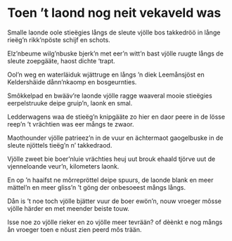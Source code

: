 
# Toen ’t laond nog neit vekaveld was

<PoemAudio src={fragment} performer={readers.bert} />

<PoemText>

Smalle laonde
oole stieëgies
långs de sleute vjölle bos
takkedröö
in långe rieëg’n
rikk’npöste schijf en schots.

Elz’nbeume
wilg’nbuske
bjerk’n met eer’n witt’n bast
vjölle ruugte
långs de sleute
zoepgääte, haost dichte ‘trapt.

Ool’n weg
en waterläiduk
wjättruge en långs ’n diek
Leemånsjöst
en Keldershäide
dånn’nkaomp en bosgeurnties.

Smôkkelpad
en bwääv’re laonde
vjölle ragge waaveral
mooie stieëgies
eerpelstruuke
deipe gruip’n, laonk en smal.

Ledderwagens
waa de stieëg’n
knipgääte zo hier en daor
peere in
de lösse reep’n
’t vrächtien was eer mångs te zwaor.

Maothounder
vjölle patrieez’n
in de vuur en ächtermaot
gaogelbuske
in de sleute
njöttels tieëg’n n’ takkedraod.

Vjölle zweet
bie boer’nluie
vrächties heuj uut brouk ehaald
tjörve uut
de vjenneloande
veur’n, kilometers laonk.

En op ’n haaifst
ne môrrepröttel
deipe spuurs, de laonde blank
en meer mättel’n
en meer gliss’n
’t göng der onbesoeest mångs långs.

Dån is ’t noe
toch vjölle bjätter
vuur de boer ewön’n, nouw
vroeger môsse
vjölle härder
en met meender beiste touw.

Isse noe
zo vjölle rieker
en zo vjölle meer tevrään?
of dèènkt e
nog mångs ån vroeger
toen e nöust zien peerd môs trään.

</PoemText>
